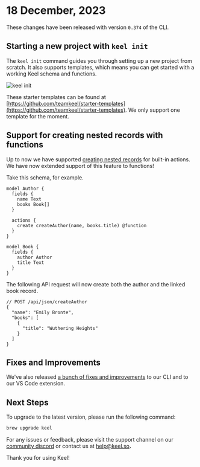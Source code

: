 
# 18 December, 2023

These changes have been released with version `0.374` of the CLI.

## Starting a new project with `keel init`

The `keel init` command guides you through setting up a new project from scratch. It also supports templates, which means you can get started with a working Keel schema and functions. 

![keel init](/release-notes/0-374-keel-init.gif)

These starter templates can be found at [https://github.com/teamkeel/starter-templates](https://github.com/teamkeel/starter-templates). We only support one template for the moment.

## Support for creating nested records with functions

Up to now we have supported [creating nested records](/actions#creating-nested-records) for built-in actions. We have now extended support of this feature to functions!

Take this schema, for example.

```keel
model Author {
  fields {
    name Text
    books Book[]
  }

  actions {
    create createAuthor(name, books.title) @function
  }
}

model Book {
  fields {
    author Author
    title Text
  }
}
```

The following API request will now create both the author and the linked book record.

```jsonc
// POST /api/json/createAuthor
{
  "name": "Emily Bronte",
  "books": [
    {
      "title": "Wuthering Heights"
    }
  ]
}
```

## Fixes and Improvements

We've also released [a bunch of fixes and improvements](https://github.com/teamkeel/keel/releases/tag/v0.374.0) to our CLI and to our VS Code extension. 

## Next Steps

To upgrade to the latest version, please run the following command:

```bash
brew upgrade keel
```

For any issues or feedback, please visit the support channel on our [community discord](https://keel.so/discord) or contact us at [help@keel.so](mailto:help@keel.so)**.**

Thank you for using Keel!